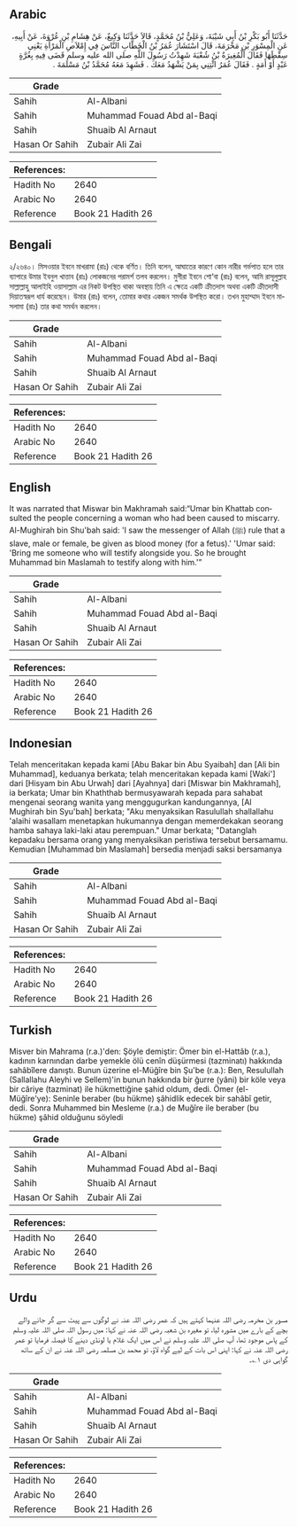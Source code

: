 ## Arabic

<div dir="rtl" lang="ar" style={{fontSize:'larger',backgroundColor:'#f8f9fa',padding:20}}>حَدَّثَنَا أَبُو بَكْرِ بْنُ أَبِي شَيْبَةَ، وَعَلِيُّ بْنُ مُحَمَّدٍ، قَالاَ حَدَّثَنَا وَكِيعٌ، عَنْ هِشَامِ بْنِ عُرْوَةَ، عَنْ أَبِيهِ، عَنِ الْمِسْوَرِ بْنِ مَخْرَمَةَ، قَالَ اسْتَشَارَ عُمَرُ بْنُ الْخَطَّابِ النَّاسَ فِي إِمْلاَصِ الْمَرْأَةِ يَعْنِي سِقْطَهَا فَقَالَ الْمُغِيرَةُ بْنُ شُعْبَةَ شَهِدْتُ رَسُولَ اللَّهِ صلى الله عليه وسلم قَضَى فِيهِ بِغُرَّةٍ عَبْدٍ أَوْ أَمَةٍ ‏.‏ فَقَالَ عُمَرُ ائْتِنِي بِمَنْ يَشْهَدُ مَعَكَ ‏.‏ فَشَهِدَ مَعَهُ مُحَمَّدُ بْنُ مَسْلَمَةَ ‏.‏</div><div style={{backgroundColor:'#f8f9fa',padding:20, marginBottom: 10}}><table>
      <thead>
        <tr>
          <th>Grade</th>
          <th></th>
        </tr>
      </thead>
      <tbody>
<tr><td>Sahih</td><td>Al-Albani</td></tr><tr><td>Sahih</td><td>Muhammad Fouad Abd al-Baqi</td></tr><tr><td>Sahih</td><td>Shuaib Al Arnaut</td></tr><tr><td>Hasan Or Sahih</td><td>Zubair Ali Zai</td></tr></tbody></table><table>
        <thead>
          <tr>
            <th>References:</th>
            <th></th>
          </tr>
        </thead>
        <tbody><tr><td>Hadith No</td><td>2640</td></tr><tr><td>Arabic No</td><td>2640</td></tr><tr><td>Reference</td><td>Book 21 Hadith 26</td></tr></tbody></table></div>

## Bengali

<div dir="ltr" lang="bn" style={{fontSize:'larger',backgroundColor:'#f8f9fa',padding:20}}>২/২৬৪০। মিসওয়ার ইবনে মাখরামা (রাঃ) থেকে বর্ণিত। তিনি বলেন, আঘাতের কারণে কোন নারীর গর্ভপাত হলে তার ব্যাপারে উমার ইবনুল খাত্তাব (রাঃ) লোকজনের পরামর্শ তলব করলেন। মুগীরা ইবনে শো‘বা (রাঃ) বলেন, আমি রাসূলুল্লাহ সাল্লাল্লাহু আলাইহি ওয়াসাল্লাম এর নিকট উপস্থিত থাকা অবস্থায় তিনি এ ক্ষেত্রে একটি ক্রীতদাস অথবা একটি ক্রীতদাসী দিয়াতস্বরূপ ধার্য করেছেন। উমার (রাঃ) বলেন, তোমার কথার একজন সমর্থক উপস্থিত করো। তখন মুহাম্মাদ ইবনে মাসলামা (রাঃ) তার কথা সমর্থন করলেন।</div><div style={{backgroundColor:'#f8f9fa',padding:20, marginBottom: 10}}><table>
      <thead>
        <tr>
          <th>Grade</th>
          <th></th>
        </tr>
      </thead>
      <tbody>
<tr><td>Sahih</td><td>Al-Albani</td></tr><tr><td>Sahih</td><td>Muhammad Fouad Abd al-Baqi</td></tr><tr><td>Sahih</td><td>Shuaib Al Arnaut</td></tr><tr><td>Hasan Or Sahih</td><td>Zubair Ali Zai</td></tr></tbody></table><table>
        <thead>
          <tr>
            <th>References:</th>
            <th></th>
          </tr>
        </thead>
        <tbody><tr><td>Hadith No</td><td>2640</td></tr><tr><td>Arabic No</td><td>2640</td></tr><tr><td>Reference</td><td>Book 21 Hadith 26</td></tr></tbody></table></div>

## English

<div dir="ltr" lang="en" style={{fontSize:'larger',backgroundColor:'#f8f9fa',padding:20}}>It was narrated that Miswar bin Makhramah said:“Umar bin Khattab consulted the people concerning a woman who had been caused to miscarry. Al-Mughirah bin Shu'bah said: 'I saw the messenger of Allah (ﷺ) rule that a slave, male or female, be given as blood money (for a fetus).' 'Umar said: 'Bring me someone who will testify alongside you. So he brought Muhammad bin Maslamah to testify along with him.'”</div><div style={{backgroundColor:'#f8f9fa',padding:20, marginBottom: 10}}><table>
      <thead>
        <tr>
          <th>Grade</th>
          <th></th>
        </tr>
      </thead>
      <tbody>
<tr><td>Sahih</td><td>Al-Albani</td></tr><tr><td>Sahih</td><td>Muhammad Fouad Abd al-Baqi</td></tr><tr><td>Sahih</td><td>Shuaib Al Arnaut</td></tr><tr><td>Hasan Or Sahih</td><td>Zubair Ali Zai</td></tr></tbody></table><table>
        <thead>
          <tr>
            <th>References:</th>
            <th></th>
          </tr>
        </thead>
        <tbody><tr><td>Hadith No</td><td>2640</td></tr><tr><td>Arabic No</td><td>2640</td></tr><tr><td>Reference</td><td>Book 21 Hadith 26</td></tr></tbody></table></div>

## Indonesian

<div dir="ltr" lang="id" style={{fontSize:'larger',backgroundColor:'#f8f9fa',padding:20}}>Telah menceritakan kepada kami [Abu Bakar bin Abu Syaibah] dan [Ali bin Muhammad], keduanya berkata; telah menceritakan kepada kami [Waki'] dari [Hisyam bin Abu Urwah] dari [Ayahnya] dari [Miswar bin Makhramah], ia berkata; Umar bin Khaththab bermusyawarah kepada para sahabat mengenai seorang wanita yang menggugurkan kandungannya, [Al Mughirah bin Syu'bah] berkata; "Aku menyaksikan Rasulullah shallallahu 'alaihi wasallam menetapkan hukumannya dengan memerdekakan seorang hamba sahaya laki-laki atau perempuan." Umar berkata; "Datanglah kepadaku bersama orang yang menyaksikan peristiwa tersebut bersamamu. Kemudian [Muhammad bin Maslamah] bersedia menjadi saksi bersamanya</div><div style={{backgroundColor:'#f8f9fa',padding:20, marginBottom: 10}}><table>
      <thead>
        <tr>
          <th>Grade</th>
          <th></th>
        </tr>
      </thead>
      <tbody>
<tr><td>Sahih</td><td>Al-Albani</td></tr><tr><td>Sahih</td><td>Muhammad Fouad Abd al-Baqi</td></tr><tr><td>Sahih</td><td>Shuaib Al Arnaut</td></tr><tr><td>Hasan Or Sahih</td><td>Zubair Ali Zai</td></tr></tbody></table><table>
        <thead>
          <tr>
            <th>References:</th>
            <th></th>
          </tr>
        </thead>
        <tbody><tr><td>Hadith No</td><td>2640</td></tr><tr><td>Arabic No</td><td>2640</td></tr><tr><td>Reference</td><td>Book 21 Hadith 26</td></tr></tbody></table></div>

## Turkish

<div dir="ltr" lang="tr" style={{fontSize:'larger',backgroundColor:'#f8f9fa',padding:20}}>Misver bin Mahrama (r.a.)'den: Şöyle demiştir: Ömer bin el-Hattâb (r.a.), kadının karnından darbe yemekle ölü cenîn düşürmesi (tazminatı) hakkında sahâbîlere danıştı. Bunun üzerine el-Müğîre bin Şu'be (r.a.): Ben, Resulullah (Sallallahu Aleyhi ve Sellem)'in bunun hakkında bir ğurre (yâni) bir köle veya bir câriye (tazminat) ile hükmettiğine şahid oldum, dedi. Ömer (el-Müğîre'ye): Seninle beraber (bu hükme) şâhidlik edecek bir sahâbî getir, dedi. Sonra Muhammed bin Mesleme (r.a.) de Muğîre ile beraber (bu hükme) şâhid olduğunu söyledi</div><div style={{backgroundColor:'#f8f9fa',padding:20, marginBottom: 10}}><table>
      <thead>
        <tr>
          <th>Grade</th>
          <th></th>
        </tr>
      </thead>
      <tbody>
<tr><td>Sahih</td><td>Al-Albani</td></tr><tr><td>Sahih</td><td>Muhammad Fouad Abd al-Baqi</td></tr><tr><td>Sahih</td><td>Shuaib Al Arnaut</td></tr><tr><td>Hasan Or Sahih</td><td>Zubair Ali Zai</td></tr></tbody></table><table>
        <thead>
          <tr>
            <th>References:</th>
            <th></th>
          </tr>
        </thead>
        <tbody><tr><td>Hadith No</td><td>2640</td></tr><tr><td>Arabic No</td><td>2640</td></tr><tr><td>Reference</td><td>Book 21 Hadith 26</td></tr></tbody></table></div>

## Urdu

<div dir="rtl" lang="ur" style={{fontSize:'larger',backgroundColor:'#f8f9fa',padding:20}}>مسور بن مخرمہ رضی اللہ عنہما کہتے ہیں کہ عمر رضی اللہ عنہ نے لوگوں سے پیٹ سے گر جانے والے بچے کے بارے میں مشورہ لیا، تو مغیرہ بن شعبہ رضی اللہ عنہ نے کہا: میں رسول اللہ صلی اللہ علیہ وسلم کے پاس موجود تھا، آپ صلی اللہ علیہ وسلم نے اس میں ایک غلام یا لونڈی دینے کا فیصلہ فرمایا تو عمر رضی اللہ عنہ نے کہا: اپنی اس بات کے لیے گواہ لاؤ، تو محمد بن مسلمہ رضی اللہ عنہ نے ان کے ساتھ گواہی دی ۱؎۔</div><div style={{backgroundColor:'#f8f9fa',padding:20, marginBottom: 10}}><table>
      <thead>
        <tr>
          <th>Grade</th>
          <th></th>
        </tr>
      </thead>
      <tbody>
<tr><td>Sahih</td><td>Al-Albani</td></tr><tr><td>Sahih</td><td>Muhammad Fouad Abd al-Baqi</td></tr><tr><td>Sahih</td><td>Shuaib Al Arnaut</td></tr><tr><td>Hasan Or Sahih</td><td>Zubair Ali Zai</td></tr></tbody></table><table>
        <thead>
          <tr>
            <th>References:</th>
            <th></th>
          </tr>
        </thead>
        <tbody><tr><td>Hadith No</td><td>2640</td></tr><tr><td>Arabic No</td><td>2640</td></tr><tr><td>Reference</td><td>Book 21 Hadith 26</td></tr></tbody></table></div>